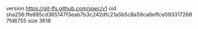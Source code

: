 version https://git-lfs.github.com/spec/v1
oid sha256:ffe695cd365147f3eab7b3c242dfc21a5b5c8a59ca6effce0933172687fd6755
size 3618
